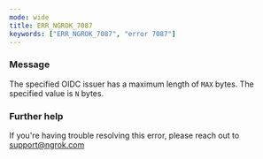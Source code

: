 ```yaml
---
mode: wide
title: ERR_NGROK_7087
keywords: ["ERR_NGROK_7087", "error 7087"]
---
```



### Message

The specified OIDC issuer has a maximum length of `MAX` bytes. The specified value is `N` bytes.

<ErrorDetails />

### Further help

If you're having trouble resolving this error, please reach out to [support@ngrok.com](mailto:support@ngrok.com?subject=Help%20with%20ERR_NGROK_7087)

